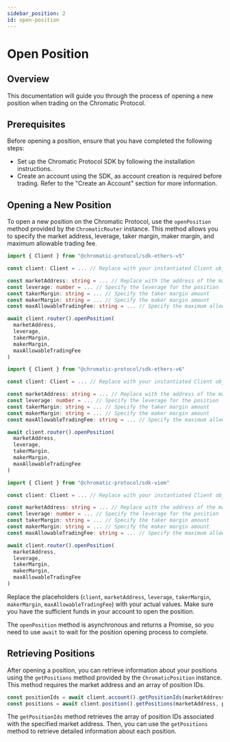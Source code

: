 ```yaml
---
sidebar_position: 2
id: open-position
---
```



# Open Position

## Overview

This documentation will guide you through the process of opening a new position when trading on the Chromatic Protocol.

## Prerequisites

Before opening a position, ensure that you have completed the following steps:

- Set up the Chromatic Protocol SDK by following the installation instructions.
- Create an account using the SDK, as account creation is required before trading. Refer to the "Create an Account" section for more information.

## Opening a New Position

To open a new position on the Chromatic Protocol, use the `openPosition` method provided by the `ChromaticRouter` instance. This method allows you to specify the market address, leverage, taker margin, maker margin, and maximum allowable trading fee.

<Tabs>

<TabItem value="ts ethers-v5" label="ethers-v5">

```ts ethers-v5
import { Client } from "@chromatic-protocol/sdk-ethers-v5"

const client: Client = ... // Replace with your instantiated Client object

const marketAddress: string = ... // Replace with the address of the market you want to trade on
const leverage: number = ... // Specify the leverage for the position
const takerMargin: string = ... // Specify the taker margin amount
const makerMargin: string = ... // Specify the maker margin amount
const maxAllowableTradingFee: string = ... // Specify the maximum allowable trading fee

await client.router().openPosition(
  marketAddress,
  leverage,
  takerMargin,
  makerMargin,
  maxAllowableTradingFee
)
```

</TabItem>

<TabItem value="ts ethers-v6" label="ethers-v6">

```ts ethers-v6
import { Client } from "@chromatic-protocol/sdk-ethers-v6"

const client: Client = ... // Replace with your instantiated Client object

const marketAddress: string = ... // Replace with the address of the market you want to trade on
const leverage: number = ... // Specify the leverage for the position
const takerMargin: string = ... // Specify the taker margin amount
const makerMargin: string = ... // Specify the maker margin amount
const maxAllowableTradingFee: string = ... // Specify the maximum allowable trading fee

await client.router().openPosition(
  marketAddress,
  leverage,
  takerMargin,
  makerMargin,
  maxAllowableTradingFee
)
```

</TabItem>

<TabItem value="ts viem" label="viem">

```ts viem
import { Client } from "@chromatic-protocol/sdk-viem"

const client: Client = ... // Replace with your instantiated Client object

const marketAddress: string = ... // Replace with the address of the market you want to trade on
const leverage: number = ... // Specify the leverage for the position
const takerMargin: string = ... // Specify the taker margin amount
const makerMargin: string = ... // Specify the maker margin amount
const maxAllowableTradingFee: string = ... // Specify the maximum allowable trading fee

await client.router().openPosition(
  marketAddress,
  leverage,
  takerMargin,
  makerMargin,
  maxAllowableTradingFee
)
```

</TabItem>

</Tabs>

Replace the placeholders (`client`, `marketAddress`, `leverage`, `takerMargin`, `makerMargin`, `maxAllowableTradingFee`) with your actual values. Make sure you have the sufficient funds in your account to open the position.

The `openPosition` method is asynchronous and returns a Promise, so you need to use `await` to wait for the position opening process to complete.

## Retrieving Positions

After opening a position, you can retrieve information about your positions using the `getPositions` method provided by the `ChromaticPosition` instance. This method requires the market address and an array of position IDs.

```ts
const positionIds = await client.account().getPositionIds(marketAddress)
const positions = await client.position().getPositions(marketAddress, positionIds)
```

The `getPositionIds` method retrieves the array of position IDs associated with the specified market address. Then, you can use the `getPositions` method to retrieve detailed information about each position.
